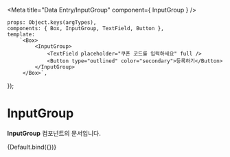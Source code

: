 
<Meta
    title="Data Entry/InputGroup"
    component={ InputGroup }
/>

    props: Object.keys(argTypes),
    components: { Box, InputGroup, TextField, Button },
    template:
        `<Box>
             <InputGroup>
                 <TextField placeholder="쿠폰 코드를 입력하세요" full />
                 <Button type="outlined" color="secondary">등록하기</Button>
             </InputGroup>
         </Box>`,
});

# InputGroup

**InputGroup** 컴포넌트의 문서입니다.

<Story name="Default" height="150px">
    {Default.bind({})}
</Story>

<ArgsTable story="Default" />

